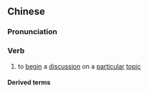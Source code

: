 {{also|开题}}
==Chinese==
{{zh-forms|s=开题}}

===Pronunciation===
{{zh-pron
|m=kāití
|cat=v
}}

===Verb===
{{zh-verb}}

# to [[begin]] a [[discussion]] on a [[particular]] [[topic]]

====Derived terms====
{{zh-der|開題報告}}